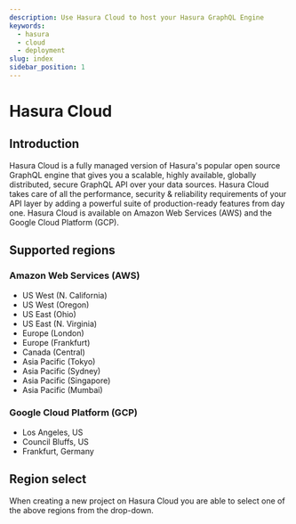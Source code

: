 ```yaml
---
description: Use Hasura Cloud to host your Hasura GraphQL Engine
keywords:
  - hasura
  - cloud
  - deployment
slug: index
sidebar_position: 1
---
```



# Hasura Cloud

## Introduction

Hasura Cloud is a fully managed version of Hasura's popular open source GraphQL engine that gives you a
scalable, highly available, globally distributed, secure GraphQL API over your data sources. Hasura Cloud takes care
of all the performance, security & reliability requirements of your API layer by adding a powerful suite of
production-ready features from day one. Hasura Cloud is available on Amazon Web Services (AWS) and the Google Cloud
Platform (GCP).

## Supported regions

### Amazon Web Services (AWS)
- US West (N. California)
- US West (Oregon)
- US East (Ohio)
- US East (N. Virginia)
- Europe (London)
- Europe (Frankfurt)
- Canada (Central)
- Asia Pacific (Tokyo)
- Asia Pacific (Sydney)
- Asia Pacific (Singapore)
- Asia Pacific (Mumbai)

### Google Cloud Platform (GCP)
- Los Angeles, US
- Council Bluffs, US
- Frankfurt, Germany

## Region select

When creating a new project on Hasura Cloud you are able to select one of the above regions from the drop-down.

<Thumbnail src='/img/deployment/select-cloud-region_console_2.11.1.png' alt='Select new project cloud region' width='900px' />
